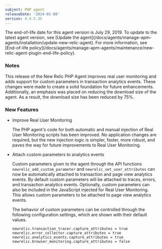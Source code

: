 ```yaml
---
subject: PHP agent
releaseDate: '2014-01-08'
version: 4.4.5.35
---
```


<Callout variant="important">
  The end-of-life date for this agent version is July 29, 2019. To update to the latest agent version, see [Update the agent](/docs/agents/manage-apm-agents/installation/update-new-relic-agent). For more information, see [End-of-life policy](/docs/agents/manage-apm-agents/maintenance/new-relic-agent-plugin-end-life-policy).
</Callout>

### Notes

This release of the New Relic PHP Agent improves real user monitoring and adds support for custom parameters in transaction analytics events. These changes were made to create a solid foundation for future enhancements. Additionally, an emphasis was placed on reducing the download size of the agent. As a result, the download size has been reduced by 75%.

### New Features

* Improve Real User Monitoring

  The PHP agent's code for both automatic and manual injection of Real User Monitoring scripts has been improved. No application changes are required, but the new injection logic is simpler, faster, more robust, and paves the way for future improvements to Real User Monitoring.
* Attach custom parameters to analytics events

  Custom parameters given to the agent through the API functions `newrelic_add_custom_parameter` and `newrelic_set_user_attributes` can now be automatically attached to transaction and page view analytics events. By default custom parameters will be attached to traces, errors, and transaction analytics events. Optionally, custom parameters can also be included in the JavaScript injected for Real User Monitoring. This allows custom parameters to be attached to page view analytics events.

  The behavior of custom parameters can be controlled through the following configuration settings, which are shown with their default values.

  `newrelic.transaction_tracer.capture_attributes = true newrelic.error_collector.capture_attributes = true newrelic.analytics_events.capture_attributes = true newrelic.browser_monitoring.capture_attributes = false`

